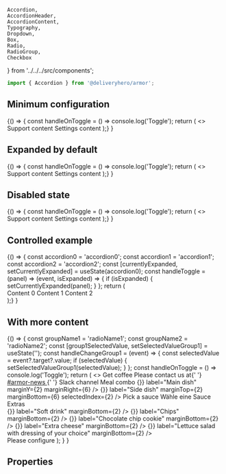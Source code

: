     Accordion,
    AccordionHeader,
    AccordionContent,
    Typography,
    Dropdown,
    Box,
    Radio,
    RadioGroup,
    Checkbox
} from '../../../src/components';


<Meta title="Components/Accordion" component={Accordion} />

~~~js
import { Accordion } from '@deliveryhero/armor';
~~~

## Minimum configuration

<Preview>
    <Story name="Minimum configuration" height="400px">
      {() => {
const handleOnToggle = () => console.log('Toggle');
return (
    <>
        <Accordion onToggle={handleOnToggle}>
            <AccordionHeader title="Support" />
            <AccordionContent>Support content</AccordionContent>
        </Accordion>
        <Accordion onToggle={handleOnToggle}>
            <AccordionHeader
                title="Settings"
            />
            <AccordionContent>Settings content</AccordionContent>
        </Accordion>
    </>
);}
      }
    </Story>
</Preview>

## Expanded by default

<Preview>
    <Story name="Expanded by default" height="400px">
      {() => {
const handleOnToggle = () => console.log('Toggle');
return (
    <>
        <Accordion defaultExpanded onToggle={handleOnToggle}>
            <AccordionHeader title="Support" />
            <AccordionContent>Support content</AccordionContent>
        </Accordion>
        <Accordion defaultExpanded onToggle={handleOnToggle}>
            <AccordionHeader
                title="Settings"
            />
            <AccordionContent>Settings content</AccordionContent>
        </Accordion>
    </>
);}
      }
    </Story>
</Preview>

## Disabled state

<Preview>
    <Story name="Disabled state" height="400px">
      {() => {
const handleOnToggle = () => console.log('Toggle');
return (
    <>
        <Accordion onToggle={handleOnToggle}>
            <AccordionHeader title="Support" />
            <AccordionContent>Support content</AccordionContent>
        </Accordion>
        <Accordion disabled>
            <AccordionHeader title="Settings" />
            <AccordionContent>Settings content</AccordionContent>
        </Accordion>
    </>
);}
      }
    </Story>
</Preview>

## Controlled example

<Preview>
    <Story name="Controlled example" height="400px">
      {() => {
const accordion0 = 'accordion0';
const accordion1 = 'accordion1';
const accordion2 = 'accordion2';
const [currentlyExpanded, setCurrentlyExpanded] = useState(accordion0);
const handleToggle = (panel) => (event, isExpanded) => {
    if (isExpanded) {
        setCurrentlyExpanded(panel);
    }
};
return (
    <div style={{ width: '500px' }}>
        <Accordion
            expanded={currentlyExpanded === accordion0}
            onToggle={handleToggle(accordion0)}
        >
            <AccordionHeader title="Accordion 0" />
            <AccordionContent>Content 0</AccordionContent>
        </Accordion>
        <Accordion
            expanded={currentlyExpanded === accordion1}
            onToggle={handleToggle(accordion1)}
        >
            <AccordionHeader title="Accordion 1" />
            <AccordionContent>Content 1</AccordionContent>
        </Accordion>
        <Accordion
            expanded={currentlyExpanded === accordion2}
            onToggle={handleToggle(accordion2)}
        >
            <AccordionHeader title="Accordion 2" />
            <AccordionContent>Content 2</AccordionContent>
        </Accordion>
    </div>
);}
      }
    </Story>
</Preview>

## With more content

<Preview>
    <Story name="With more content" height="1200px">
      {() => {
const groupName1 = 'radioName1';
const groupName2 = 'radioName2';
const [group1SelectedValue, setSelectedValueGroup1] = useState('');
const handleChangeGroup1 = (event) => {
    const selectedValue = event?.target?.value;
    if (selectedValue) {
        setSelectedValueGroup1(selectedValue);
    }
};
const handleOnToggle = () => console.log('Toggle');
return (
    <>
        <Accordion onToggle={handleOnToggle}>
            <AccordionHeader title="Developers" />
            <AccordionContent>Get coffee</AccordionContent>
        </Accordion>
        <Accordion onToggle={handleOnToggle}>
            <AccordionHeader title="Support" />
            <AccordionContent>
                Please contact us at{' '}
                <a href="https://app.slack.com/client/T052P4KCD/CUMDG3PPZ">
                    #armor-news
                </a>{' '}
                Slack channel
            </AccordionContent>
        </Accordion>
        <Accordion onToggle={handleOnToggle}>
            <AccordionHeader title="Meals" />
            <AccordionContent>
                <Box marginY={5}>
                    <Typography subSectionTitle marginTop={0}>
                        Meal combo
                    </Typography>
                    <Dropdown
                        options={['Biryani', 'Tacos', 'Pho', 'Risotto']}
                        onSelect={() => {}}
                        label="Main dish"
                        marginY={2}
                        marginRight={6}
                    />
                    <Dropdown
                        options={['French fries', 'Rice', 'Beans', 'Corn']}
                        onSelect={() => {}}
                        label="Side dish"
                        marginTop={2}
                        marginBottom={6}
                        selectedIndex={2}
                    />
                </Box>
                <Box marginBottom={10}>
                    <Typography subSectionTitle>Pick a sauce</Typography>
                    <RadioGroup
                        name={groupName1}
                        selectedValue={group1SelectedValue}
                        onChange={handleChangeGroup1}
                        marginBottom={2}
                    >
                        <Radio value="val1" label="Mild" />
                        <Radio value="val2" label="Medium" />
                        <Radio value="val3" label="Spicy" />
                    </RadioGroup>
                </Box>
                <Box marginBottom={10}>
                    <Typography subSectionTitle>
                        Wähle eine Sauce
                    </Typography>
                    <RadioGroup
                        name={groupName2}
                        selectedValue={group1SelectedValue}
                        onChange={handleChangeGroup1}
                        marginBottom={2}
                    >
                        <Radio value="val1" label="Mild" />
                        <Radio value="val2" label="Medium" />
                        <Radio value="val3" label="Scharf" />
                    </RadioGroup>
                </Box>
                <Box marginBottom={10}>
                    <Typography subSectionTitle marginTop={4}>
                        Extras
                    </Typography>
                    <div
                        style={{ display: 'flex', flexDirection: 'column' }}
                    >
                        <Checkbox
                            onChange={() => {}}
                            label="Soft drink"
                            marginBottom={2}
                        />
                        <Checkbox
                            onChange={() => {}}
                            label="Chips"
                            marginBottom={2}
                        />
                        <Checkbox
                            onChange={() => {}}
                            label="Chocolate chip cookie"
                            marginBottom={2}
                        />
                        <Checkbox
                            onChange={() => {}}
                            label="Extra cheese"
                            marginBottom={2}
                        />
                        <Checkbox
                            onChange={() => {}}
                            label="Lettuce salad with dressing of your choice"
                            marginBottom={2}
                        />
                    </div>
                </Box>
            </AccordionContent>
        </Accordion>
        <Accordion onToggle={handleOnToggle}>
            <AccordionHeader title="Settings" />
            <AccordionContent>Please configure</AccordionContent>
        </Accordion>
    </>
);
}
      }
    </Story>
</Preview>

## Properties

<Props of={Accordion} />
